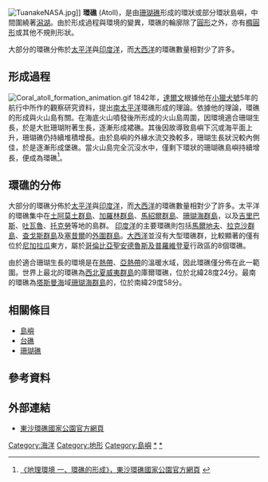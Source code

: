 [[File:TuanakeNASA.jpg|thumb]]]]
'''環礁''' (Atoll)，是由[[珊瑚礁|珊瑚礁]]形成的環狀或部分環狀島嶼，中間圍繞著[[潟湖|潟湖]]。由於形成過程與環境的變異，環礁的輪廓除了[[圓形|圓形]]之外，亦有[[橢圓形|橢圓形]]或其他不規則形狀。

大部分的環礁分佈於[[太平洋|太平洋]]與[[印度洋|印度洋]]，而[[大西洋|大西洋]]的環礁數量相對少了許多。
== 形成過程 ==
[[File:Coral_atoll_formation_animation.gif|thumb]]
1842年，[[查尔斯·达尔文|達爾文]]根據他在[[小獵犬號|小獵犬號]]5年的航行中所作的觀察研究資料，提出[[南太平洋|南太平洋]]環礁形成的理論。依據他的理論，環礁的形成與火山島有關。在海底火山噴發後所形成的火山島周圍，因環境適合珊瑚生長，於是大批珊瑚附著生長，逐漸形成裙礁。其後因故導致島嶼下沉或海平面上升，珊瑚礁仍持續堆積增長。由於島嶼的外緣水流交換較多，珊瑚生長狀況較內側佳，於是逐漸形成堡礁。當火山島完全沉沒水中，僅剩下環狀的珊瑚礁島嶼持續增長，便成為環礁<ref>[http://dongsha.ksdg.com.tw/ 《地理環境 一、環礁的形成》，東沙環礁國家公園官方網頁] {{webarchive|url=https://web.archive.org/web/20080803101622/http://dongsha.ksdg.com.tw/ |date=2008-08-03 }}</ref>。
== 環礁的分佈 ==
大部分的環礁分佈於[[太平洋|太平洋]]與[[印度洋|印度洋]]，而[[大西洋|大西洋]]的環礁數量相對少了許多。太平洋的環礁集中在[[土阿莫土群島|土阿莫土群島]]、[[加羅林群島|加羅林群島]]、[[馬紹爾群島|馬紹爾群島]]、[[珊瑚海群島|珊瑚海群島]]，以及[[吉里巴斯|吉里巴斯]]、[[吐瓦魯|吐瓦魯]]、[[托克勞|托克勞]]等地的島群。
[[印度洋|印度洋]]的主要環礁則包括[[馬爾地夫|馬爾地夫]]、[[拉克沙群島|拉克沙群島]]、[[查戈斯群島|查戈斯群島]]及[[塞昔爾|塞昔爾]]的[[外圍群島|外圍群島]]。[[大西洋|大西洋]]並沒有大型環礁群，比較顯著的僅有位於[[尼加拉瓜|尼加拉瓜]]東方，屬於[[哥倫比亞|哥倫比亞]][[聖安德魯斯及普羅維登夏|聖安德魯斯及普羅維登夏]]行政區的8個環礁。

由於適合珊瑚生長的環境是在[[熱帶|熱帶]]、[[亞熱帶|亞熱帶]]的溫暖水域，因此環礁僅分佈在此一範圍。世界上最北的環礁為[[西北夏威夷群島|西北夏威夷群島]]的庫爾環礁，位於北緯28度24分。最南的環礁為[[塔斯曼海|塔斯曼海]]域[[珊瑚海群島|珊瑚海群島]]的{{link-en|伊莉莎白礁|Elizabeth_Reef}}，位於南緯29度58分。
==相關條目==
* [[島嶼|島嶼]]
* [[台礁|台礁]]
* [[珊瑚礁|珊瑚礁]]

==參考資料==
<div class="references-small">
<references />
</div>

==外部連結==
*[https://web.archive.org/web/20080508212201/http://dongsha.ksdg.com.tw/cht/c_main.aspx 東沙環礁國家公園官方網頁]

{{沿海地区地理}}
{{normdaten}}

[[Category:海洋|Category:海洋]]
[[Category:地形|Category:地形]]
[[Category:島嶼|Category:島嶼]]
[[Category:珊瑚礁|*]]
[[Category:環礁|*]]